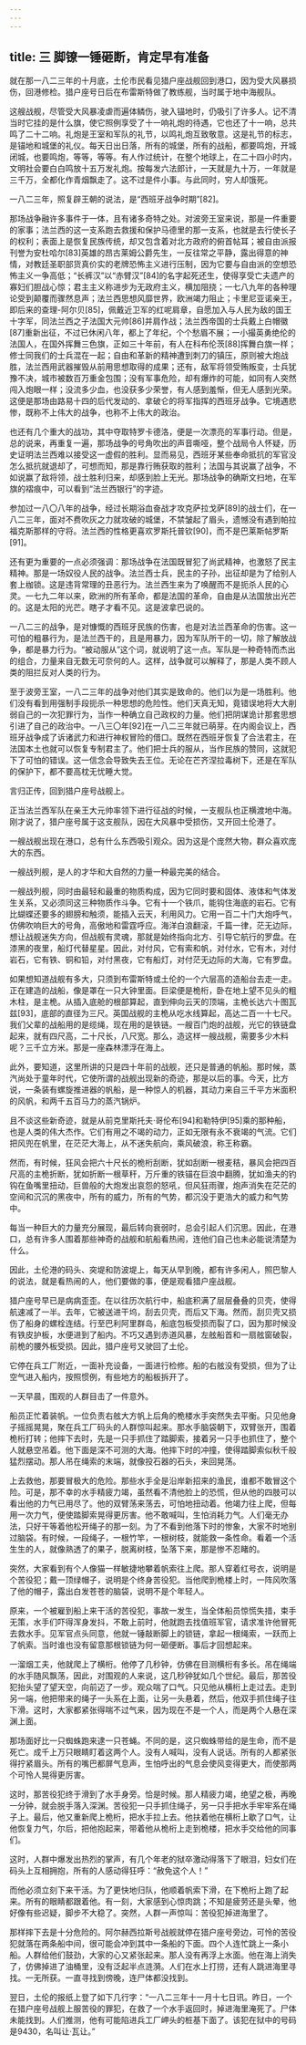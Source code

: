 ```yaml
---
---
---
```

title: 三 脚镣一锤砸断，肯定早有准备
---




就在那一八二三年的十月底，土伦市民看见猎户座战舰回到港口，因为受大风暴损伤，回港修检。猎户座号日后在布雷斯特做了教练舰，当时属于地中海舰队。

这艘战舰，尽管受大风暴凌虐而遍体鳞伤，驶入锚地时，仍吸引了许多人。记不清当时它挂的是什么旗，使它照例享受了十一响礼炮的待遇，它也还了十一响，总共鸣了二十二响。礼炮是王室和军队的礼节，以鸣礼炮互致敬意。这是礼节的标志，是锚地和城堡的礼仪。每天日出日落，所有的城堡，所有的战船，都要鸣炮，开城闭城，也要鸣炮，等等，等等。有人作过统计，在整个地球上，在二十四小时内，文明社会要白白鸣放十五万发礼炮。按每发六法郎计，一天就是九十万，一年就是三千万，全都化作青烟飘走了。这不过是件小事。与此同时，穷人却饿死。

一八二三年，照复辟王朝的说法，是“西班牙战争时期”[82]。

那场战争融许多事件于一体，且有诸多奇特之处。对波旁王室来说，那是一件重要的家事；法兰西的这一支系跑去救援和保护马德里的那一支系，也就是去行使长子的权利；表面上是恢复民族传统，却又包含着对北方政府的俯首帖耳；被自由派报刊誉为安杜哈尔[83]英雄的昂古莱姆公爵先生，一反往常之平静，露出得意的神情，对教廷圣职部货真价实的老牌恐怖主义进行压制，因为它要与自由派的空想恐怖主义一争高低；“长裤汉”以“赤臂汉”[84]的名字起死还生，使得享受亡夫遗产的寡妇们胆战心惊；君主主义称进步为无政府主义，横加阻挠；一七八九年的各种理论受到颠覆而骤然息声；法兰西思想风靡世界，欧洲竭力阻止；卡里尼亚诺亲王，即后来的查理-阿尔贝[85]，佩戴近卫军的红呢肩章，自愿加入与人民为敌的国王十字军，同法兰西之子法国大元帅[86]并肩作战；法兰西帝国的士兵戴上白帽徽[87]重新出征，不过已休闲八年，都上了年纪，个个愁眉不展；一小撮英勇绝伦的法国人，在国外挥舞三色旗，正如三十年前，有人在科布伦茨[88]挥舞白旗一样；修士同我们的士兵混在一起；自由和革新的精神遭到刺刀的镇压，原则被大炮战胜，法兰西用武器摧毁从前用思想取得的成果；还有，敌军将领受贿叛变，士兵犹豫不决，城市被数百万重金包围；没有军事危险，却有爆炸的可能，如同有人突然闯入炮眼一样；没流多少血，也没获多少荣誉，有人感到羞惭，但无人感到光荣。这便是那场由路易十四的后代发动的、拿破仑的将军指挥的西班牙战争。它境遇悲惨，既称不上伟大的战争，也称不上伟大的政治。

也还有几个重大的战功，其中夺取特罗卡德洛，便是一次漂亮的军事行动。但是，总的说来，再重复一遍，那场战争的号角吹出的声音嘶哑，整个战局令人怀疑，历史证明法兰西难以接受这一虚假的胜利。显而易见，西班牙某些奉命抵抗的军官没怎么抵抗就退却了，可想而知，那是靠行贿获取的胜利；法国与其说赢了战争，不如说赢了敌将领，战士胜利归来，却感到脸上无光。那场战争的确斯文扫地，在军旗的褶痕中，可以看到“法兰西银行”的字迹。

参加过一八〇八年的战争，经过长期浴血奋战才攻克萨拉戈萨[89]的战士们，在一八二三年，面对不费吹灰之力就攻破的城堡，不禁皱起了眉头，遗憾没有遇到帕拉福克斯那样的守将。法兰西的性格更喜欢罗斯托普钦[90]，而不是巴莱斯帖罗斯[91]。

还有更为重要的一点必须强调：那场战争在法国既冒犯了尚武精神，也激怒了民主精神。那是一场奴役人民的战争。法兰西士兵，民主的子孙，出征却是为了给别人套上枷锁。这是违背常理的丑恶行为。法兰西生来为了唤醒而不是扼杀人民的心灵。一七九二年以来，欧洲的所有革命，都是法国的革命，自由是从法国放出光芒的。这是太阳的光芒。瞎子才看不见。这是波拿巴说的。

一八二三的战争，是对慷慨的西班牙民族的伤害，也是对法兰西革命的伤害。这一可怕的粗暴行为，是法兰西干的，且是用暴力，因为军队所干的一切，除了解放战争，都是暴力行为。“被动服从”这个词，就说明了这一点。军队是一种奇特而杰出的组合，力量来自无数无可奈何的人。这样，战争就可以解释了，那是人类不顾人类的阻拦反对人类的行为。

至于波旁王室，一八二三年的战争对他们其实是致命的。他们以为是一场胜利。他们没有看到用强制手段扼杀一种思想的危险性。他们天真无知，竟错误地将大大削弱自己的一次犯罪行为，当作一种确立自己政权的力量。他们把阴谋诡计那套思想引进了自己的政治中。一八三〇年[92]在一八二三年就已萌芽。在内阁会议上，西班牙战争成了诉诸武力和进行神权冒险的借口。既然在西班牙恢复了合法君主，在法国本土也就可以恢复专制君主了。他们把士兵的服从，当作民族的赞同，这就犯下了可怕的错误。这一信念会导致失去王位。无论在芒齐涅拉毒树下，还是在军队的保护下，都不要高枕无忧睡大觉。

言归正传，回到猎户座号战舰上。

正当法兰西军队在亲王大元帅率领下进行征战的时候，一支舰队也正横渡地中海。刚才说了，猎户座号属于这支舰队，因在大风暴中受损伤，又开回土伦港了。

一艘战舰出现在港口，总有什么东西吸引观众。因为这是个庞然大物，群众喜欢庞大的东西。

一艘战列舰，是人的才华和大自然的力量一种最完美的结合。

一艘战列舰，同时由最轻和最重的物质构成，因为它同时要和固体、液体和气体发生关系，又必须同这三种物质作斗争。它有十一个铁爪，能钩住海底的岩石。它有比蝴蝶还要多的翅膀和触须，能插入云天，利用风力。它用一百二十门大炮呼气，仿佛吹响巨大的号角，高傲地和雷霆呼应。海洋白浪翻滚，千篇一律，茫无边际，想让战舰迷失方向，但战舰有灵魂，那就是始终指向北方、引导它航行的罗盘。在漆黑的夜里，船灯代替星星。因此，对付风，它有索和帆，对付水，它有木，对付岩石，它有铁、铜和铅，对付黑夜，它有船灯，对付茫无边际的大海，它有罗盘。

如果想知道战舰有多大，只须到布雷斯特或土伦的一个六层高的造船台去走一走。正在建造的战船，像是罩在一只大钟里面。巨梁便是桅桁，卧在地上望不见头的粗木柱，是主桅。从插入底舱的根部算起，直到伸向云天的顶端，主桅长达六十图瓦兹[93]，底部的直径为三尺。英国战舰的主桅从吃水线算起，高达二百一十七尺。我们父辈的战船用的是缆绳，现在用的是铁链。一艘百门炮的战舰，光它的铁链盘起来，就有四尺高，二十尺长，八尺宽。那么，造这样一艘战舰，需要多少木料呢？三千立方米。那是一座森林漂浮在海上。

此外，要知道，这里所讲的只是四十年前的战舰，还只是普通的帆船。那时候，蒸汽尚处于童年时代，它使所谓的战舰出现新的奇迹，那是以后的事。今天，比方说，一条装有螺旋推进器的帆船，是一种惊人的机器，其动力来自三千平方米面积的风帆，和两千五百马力的蒸汽锅炉。

且不谈这些新奇迹，就是从前克里斯托夫·哥伦布[94]和勒特伊[95]乘的那种船，也是人类的伟大杰作。它们有用之不竭的动力，正如无限有永不衰竭的气流。它们把风兜在帆里，在茫茫大海上，从不迷失航向，乘风破浪，称王称霸。

然而，有时候，狂风会把六十尺长的桅桁刮断，犹如刮断一根麦秸，暴风会把四百尺高的主桅折断，犹如折断一根草秆，万斤重的铁锚在巨浪中翻腾，犹如渔夫的钓钩在鱼嘴里扭动，巨兽般的大炮发出哀怨的怒吼，但风狂雨骤，炮声消失在茫茫的空间和沉沉的黑夜中，所有的威力，所有的气势，都沉没于更浩大的威力和气势中。

每当一种巨大的力量充分展现，最后转向衰弱时，总会引起人们沉思。因此，在港口，总有许多人围着那些神奇的战舰和航船看热闹，连他们自己也未必能说清楚为什么。

因此，土伦港的码头、突堤和防波堤上，每天从早到晚，都有许多闲人，照巴黎人的说法，就是看热闹的人，他们要做的事，便是观看猎户座战舰。

猎户座号早已是病病歪歪。在以往历次航行中，船底积满了层层叠叠的贝壳，使得航速减了一半。去年，它被送进干坞，刮去贝壳，而后又下海。然而，刮贝壳又损伤了船身的螺栓连结。行至巴利阿里群岛，船底包板受损而裂了口，因为那时候没有铁皮护板，水便进到了船内。不巧又遇到赤道风暴，左舷船首和一扇舷窗破裂，前桅的腰外板受损。因此，猎户座号又驶回了土伦。

它停在兵工厂附近，一面补充设备，一面进行检修。船的右舷没有受损，但为了让空气进入船内，按照惯例，有些地方的船板拆开了。

一天早晨，围观的人群目击了一件意外。

船员正忙着装帆。一位负责右舷大方帆上后角的桅楼水手突然失去平衡。只见他身子摇摇晃晃，聚在兵工厂码头的人群惊叫起来。那水手脑袋朝下，双臂张开，围着桅桁打转；他摔下去时，先是一只手抓住了踏脚索，接着另一只手也抓住了，整个人就悬空吊着。他下面是深不可测的大海。他摔下时的冲撞，使得踏脚索似秋千般猛烈摆动。那人吊在绳索的末端，就像投石器的石头，来回晃荡。

上去救他，那要冒极大的危险。那些水手全是沿岸新招来的渔民，谁都不敢冒这个险。可是，那不幸的水手精疲力竭，虽然看不清他脸上的恐慌，但从他的四肢可以看出他的力气已用尽了。他的双臂荡来荡去，可怕地扭动着。他竭力往上爬，但每用一次力气，便使踏脚索晃得更厉害。他不敢喊叫，生怕消耗力气。人们毫无办法，只好干等着他松开绳子的那一刻。为了不看到他落下时的惨象，大家不时地别过脑袋。有时候，一段绳子，一根竹竿，一根树枝，就能救一条性命。看着一个活生生的人，就像熟透了的果子，脱离树枝，坠落下来，那是惨不忍睹的。

突然，大家看到有个人像猫一样敏捷地攀着帆索往上爬。那人穿着红号衣，说明是个苦役犯；戴一顶绿帽子，说明是个终身苦役犯。当他爬到桅楼上时，一阵风吹落了他的帽子，露出白发苍苍的脑袋，说明不是个年轻人。

原来，一个被雇到船上来干活的苦役犯，事故一发生，当全体船员惊慌失措，束手无策，水手们吓得浑身发抖，不敢上前时，他就跑去找值班军官，请求准许他冒死去救水手。见军官点头同意，他就一锤敲断脚上的锁链，拿起一根绳索，一跃而上了帆索。当时谁也没有留意那根锁链为何一砸便断。事后才回想起来。

一溜烟工夫，他就爬上了横桁。他停了几秒钟，仿佛在目测横桁有多长。吊在绳端的水手随风飘荡，因此，对围观的人来说，这几秒钟犹如几个世纪。最后，那苦役犯抬头望了望天空，向前迈了一步。观众喘了口气。只见他从横桁上走过去。走到另一端，他把带来的绳子一头系在上面，让另一头悬着，然后，他双手抓住绳子往下滑。这时，大家都紧张得喘不过气来，因为现在不是一个人，而是两个人悬在深渊上面。

那场面好比一只蜘蛛跑来逮一只苍蝇。不同的是，这只蜘蛛带给的是生命，而不是死亡。成千上万只眼睛盯着这两个人。没有人喊叫，没有人说话。所有的人都紧张得拧紧眉头。所有的嘴巴都屏气息声，生怕呼出的气息会使风变得更大，而使那两个可怜人晃得更厉害。

这时，那苦役犯终于滑到了水手身旁。恰是时候。那人精疲力竭，绝望之极，再晚一分钟，就会脱手落入深渊。苦役犯一只手抓住绳子，另一只手把水手牢牢系在绳子上。最后，他又重新爬上桅桁，把水手拉上去。他扶着他在横桁上歇了口气，让他恢复力气，尔后，把他抱起来，带着他从桅桁上走到桅楼，把水手交给他的同事们。

这时，人群中爆发出热烈的掌声，有几个年老的狱卒激动得落下了眼泪，妇女们在码头上互相拥抱，所有的人感动得狂呼：“赦免这个人！”

而他必须立刻下来干活。为了更快地归队，他顺着帆索下滑，在下桅桁上跑了起来。所有的眼睛都跟着他。有一刻，大家感到心惊肉跳；不知是疲劳还是头晕，他好像有些迟疑，脚步不大稳了。突然，人群一声惊叫：苦役犯掉进海里了。

那样摔下去是十分危险的。阿尔赫西拉斯号战舰就停在猎户座号旁边，可怜的苦役犯就落在两条船中间，很可能会冲到其中一条船的下面。四个人连忙跳上一条小船。人群给他们鼓劲，大家的心又紧张起来。那人没有再浮上水面。他在海上消失了，仿佛掉进了油桶里，没有泛起半点涟漪。人们在水上打捞，还有人跳进海里寻找。一无所获。一直寻找到傍晚，连尸体都没找到。

翌日，土伦的报纸上登了如下几行字：“一八二三年十一月十七日讯。昨日，一个在猎户座号战舰上服苦役的罪犯，在救了一个水手返回时，掉进海里淹死了。尸体未能找到。人们推测，他有可能陷进兵工厂岬头的桩基下面了。该犯在狱中的号码是9430，名叫让·瓦让。”